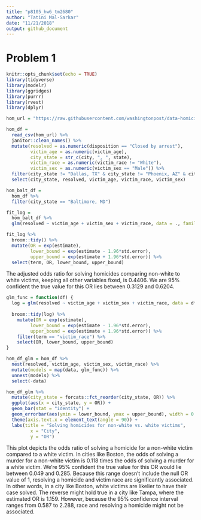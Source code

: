 ```yaml
---
title: "p8105_hw6_tm2680"
author: "Tatini Mal-Sarkar"
date: "11/21/2018"
output: github_document
---
```


# Problem 1
```r
knitr::opts_chunk$set(echo = TRUE)
library(tidyverse)
library(modelr)
library(ggridges)
library(purrr)
library(rvest)
library(dplyr)
```

```r
hom_url = "https://raw.githubusercontent.com/washingtonpost/data-homicides/master/homicide-data.csv"

hom_df = 
  read_csv(hom_url) %>% 
  janitor::clean_names() %>% 
  mutate(resolved = as.numeric(disposition == "Closed by arrest"),
         victim_age = as.numeric(victim_age),
         city_state = str_c(city, ", ", state),
         victim_race = as.numeric(victim_race != "White"),
         victim_sex = as.numeric(victim_sex == "Male")) %>% 
  filter(city_state != "Dallas, TX" & city_state != "Phoenix, AZ" & city_state != "Kansas City, MO" & city_state != "Tulsa, AL") %>% 
  select(city_state, resolved, victim_age, victim_race, victim_sex)
```

```r
hom_balt_df = 
  hom_df %>% 
  filter(city_state == "Baltimore, MD")

fit_log = 
  hom_balt_df %>% 
  glm(resolved ~ victim_age + victim_sex + victim_race, data = ., family = binomial())

fit_log %>% 
  broom::tidy() %>% 
  mutate(OR = exp(estimate),
         lower_bound = exp(estimate - 1.96*std.error),
         upper_bound = exp(estimate + 1.96*std.error)) %>% 
  select(term, OR, lower_bound, upper_bound)
```

The adjusted odds ratio for solving homicides comparing non-white to white victims, keeping all other variables fixed, is 0.4406. We are 95% confident the true value for this OR lies between 0.3129 and 0.6204.

```r
glm_func = function(df) {
  log = glm(resolved ~ victim_age + victim_sex + victim_race, data = df, family = binomial())
  
  broom::tidy(log) %>% 
    mutate(OR = exp(estimate),
         lower_bound = exp(estimate - 1.96*std.error),
         upper_bound = exp(estimate + 1.96*std.error)) %>% 
    filter(term == "victim_race") %>% 
    select(OR, lower_bound, upper_bound)
}
```

```r
hom_df_glm = hom_df %>% 
  nest(resolved, victim_age, victim_sex, victim_race) %>% 
  mutate(models = map(data, glm_func)) %>% 
  unnest(models) %>% 
  select(-data)
```

```r
hom_df_glm %>% 
  mutate(city_state = forcats::fct_reorder(city_state, OR)) %>% 
  ggplot(aes(x = city_state, y = OR)) + 
  geom_bar(stat = "identity") + 
  geom_errorbar(aes(ymin = lower_bound, ymax = upper_bound), width = 0.2) + 
  theme(axis.text.x = element_text(angle = 90)) +
  labs(title = "Solving homicides for non-white vs. white victims",
         x = "City",
         y = "OR")
```

This plot depicts the odds ratio of solving a homicide for a non-white victim compared to a white victim. In cities like Boston, the odds of solving a murder for a non-white victim is 0.118 times the odds of solving a murder for a white victim. We're 95% confident the true value for this OR would lie between 0.049 and 0.285. Because this range doesn't include the null OR value of 1, resolving a homicide and victim race are significantly associated. In other words, in a city like Boston, white victims are likelier to have their case solved. The reverse might hold true in a city like Tampa, where the estimated OR is 1.159. However, because the 95% confidence interval ranges from 0.587 to 2.288, race and resolving a homicide might not be associated. 